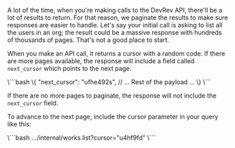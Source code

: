 A lot of the time, when you're making calls to the DevRev API, there'll be a lot of results to return. For that reason, we paginate the results to make sure responses are easier to handle.
Let's say your initial call is asking to list all the users in an org; the result could be a massive response with hundreds of thousands of pages. That's not a good place to start.

When you make an API call, it returns a cursor with a random code. If there are more pages available, the response will include a field called `next_cursor` which points to the next page.

<CodeBlock title = "Response">
\```bash
\{
  "next_cursor": "ufhe492s",
  // ... Rest of the payload ...
\}
\```
</CodeBlock>

If there are no more pages to paginate, the response will not include the `next_cursor` field.

To advance to the next page, include the cursor parameter in your query like this:

<CodeBlock title = "Request">
\```bash
.../internal/works.list?cursor="u4hf9fd"
\```
</CodeBlock>
